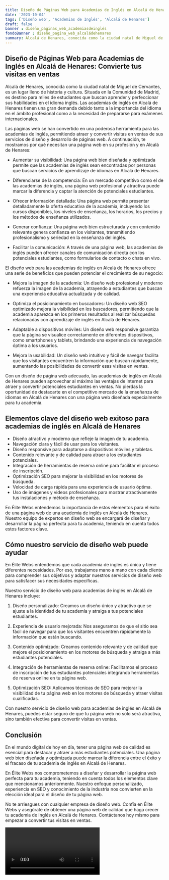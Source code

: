 ```yaml
---
title: Diseño de Páginas Web para Academias de Inglés en Alcalá de Henares
date: '2023-10-04'
tags: ['Diseño web', 'Academias de Inglés', 'Alcalá de Henares']
draft: false
banner : diseño_paginas_web_academiasdeinglés
fondoBanner : diseño_pagina_web_alcaládehenares
summary: Alcalá de Henares, conocida como la ciudad natal de Miguel de Cervantes, es un lugar lleno de historia y cultura. Situada en la Comunidad de Madrid, es destino para miles de estudiantes que buscan aprender y perfeccionar sus habilidades en el idioma inglés. Las academias de inglés en Alcalá de Henares tienen una gran demanda debido tanto a la importancia del idioma en el ámbito profesional como a la necesidad de prepararse para exámenes internacionales.
---
```


## Diseño de Páginas Web para Academias de Inglés en Alcalá de Henares: Convierte tus visitas en ventas

Alcalá de Henares, conocida como la ciudad natal de Miguel de Cervantes, es un lugar lleno de historia y cultura. Situada en la Comunidad de Madrid, es destino para miles de estudiantes que buscan aprender y perfeccionar sus habilidades en el idioma inglés. Las academias de inglés en Alcalá de Henares tienen una gran demanda debido tanto a la importancia del idioma en el ámbito profesional como a la necesidad de prepararse para exámenes internacionales.

Las páginas web se han convertido en una poderosa herramienta para las academias de inglés, permitiendo atraer y convertir visitas en ventas de sus servicios de diseño y desarrollo de páginas web. A continuación, te mostramos por qué necesitan una página web en su profesión y en Alcalá de Henares:

- Aumentar su visibilidad: Una página web bien diseñada y optimizada permite que las academias de inglés sean encontradas por personas que buscan servicios de aprendizaje de idiomas en Alcalá de Henares.

- Diferenciarse de la competencia: En un mercado competitivo como el de las academias de inglés, una página web profesional y atractiva puede marcar la diferencia y captar la atención de potenciales estudiantes.

- Ofrecer información detallada: Una página web permite presentar detalladamente la oferta educativa de la academia, incluyendo los cursos disponibles, los niveles de enseñanza, los horarios, los precios y los métodos de enseñanza utilizados.

- Generar confianza: Una página web bien estructurada y con contenido relevante genera confianza en los visitantes, transmitiendo profesionalismo y seriedad en la enseñanza del inglés.

- Facilitar la comunicación: A través de una página web, las academias de inglés pueden ofrecer canales de comunicación directa con los potenciales estudiantes, como formularios de contacto o chats en vivo.

El diseño web para las academias de inglés en Alcalá de Henares ofrece una serie de beneficios que pueden potenciar el crecimiento de su negocio:

- Mejora la imagen de la academia: Un diseño web profesional y moderno refuerza la imagen de la academia, atrayendo a estudiantes que buscan una experiencia educativa actualizada y de calidad.

- Optimiza el posicionamiento en buscadores: Un diseño web SEO optimizado mejora la visibilidad en los buscadores, permitiendo que la academia aparezca en los primeros resultados al realizar búsquedas relacionadas con aprendizaje de inglés en Alcalá de Henares.

- Adaptable a dispositivos móviles: Un diseño web responsive garantiza que la página se visualice correctamente en diferentes dispositivos, como smartphones y tablets, brindando una experiencia de navegación óptima a los usuarios.

- Mejora la usabilidad: Un diseño web intuitivo y fácil de navegar facilita que los visitantes encuentren la información que buscan rápidamente, aumentando las posibilidades de convertir esas visitas en ventas.

Con un diseño de página web adecuado, las academias de inglés en Alcalá de Henares pueden aprovechar al máximo las ventajas de internet para atraer y convertir potenciales estudiantes en ventas. No pierdas la oportunidad de destacarte en el competitivo mercado de la enseñanza de idiomas en Alcalá de Henares con una página web diseñada especialmente para tu academia.

<GifSeo />

<Cta />

## Elementos clave del diseño web exitoso para academias de inglés en Alcalá de Henares

- Diseño atractivo y moderno que refleje la imagen de tu academia.
- Navegación clara y fácil de usar para los visitantes.
- Diseño responsive para adaptarse a dispositivos móviles y tabletas.
- Contenido relevante y de calidad para atraer a los estudiantes potenciales.
- Integración de herramientas de reserva online para facilitar el proceso de inscripción.
- Optimización SEO para mejorar la visibilidad en los motores de búsqueda.
- Velocidad de carga rápida para una experiencia de usuario óptima.
- Uso de imágenes y videos profesionales para mostrar atractivamente tus instalaciones y método de enseñanza.

En Élite Webs entendemos la importancia de estos elementos para el éxito de una página web de una academia de inglés en Alcalá de Henares. Nuestro equipo de expertos en diseño web se encargará de diseñar y desarrollar la página perfecta para tu academia, teniendo en cuenta todos estos factores clave. 

## Cómo nuestro servicio de diseño web puede ayudar

En Élite Webs entendemos que cada academia de inglés es única y tiene diferentes necesidades. Por eso, trabajamos mano a mano con cada cliente para comprender sus objetivos y adaptar nuestros servicios de diseño web para satisfacer sus necesidades específicas.

Nuestro servicio de diseño web para academias de inglés en Alcalá de Henares incluye:

1. Diseño personalizado: Creamos un diseño único y atractivo que se ajuste a la identidad de tu academia y atraiga a tus potenciales estudiantes.

2. Experiencia de usuario mejorada: Nos aseguramos de que el sitio sea fácil de navegar para que los visitantes encuentren rápidamente la información que están buscando.

3. Contenido optimizado: Creamos contenido relevante y de calidad que mejore el posicionamiento en los motores de búsqueda y atraiga a más estudiantes potenciales.

4. Integración de herramientas de reserva online: Facilitamos el proceso de inscripción de tus estudiantes potenciales integrando herramientas de reserva online en tu página web.

5. Optimización SEO: Aplicamos técnicas de SEO para mejorar la visibilidad de tu página web en los motores de búsqueda y atraer visitas cualificadas.

Con nuestro servicio de diseño web para academias de inglés en Alcalá de Henares, puedes estar seguro de que tu página web no solo será atractiva, sino también efectiva para convertir visitas en ventas.

## Conclusión

En el mundo digital de hoy en día, tener una página web de calidad es esencial para destacar y atraer a más estudiantes potenciales. Una página web bien diseñada y optimizada puede marcar la diferencia entre el éxito y el fracaso de tu academia de inglés en Alcalá de Henares.

En Élite Webs nos comprometemos a diseñar y desarrollar la página web perfecta para tu academia, teniendo en cuenta todos los elementos clave que mencionamos anteriormente. Nuestro enfoque personalizado, experiencia en SEO y conocimiento de la industria nos convierten en la elección ideal para el diseño de tu página web.

No te arriesgues con cualquier empresa de diseño web. Confía en Élite Webs y asegúrate de obtener una página web de calidad que haga crecer tu academia de inglés en Alcalá de Henares. Contáctanos hoy mismo para empezar a convertir tus visitas en ventas.

<Video />

<CtaBot job='Academias de Inglés' city='Alcalá de Henares'/>

<Gmaps query='Alcalá de Henares+españa+maps' />